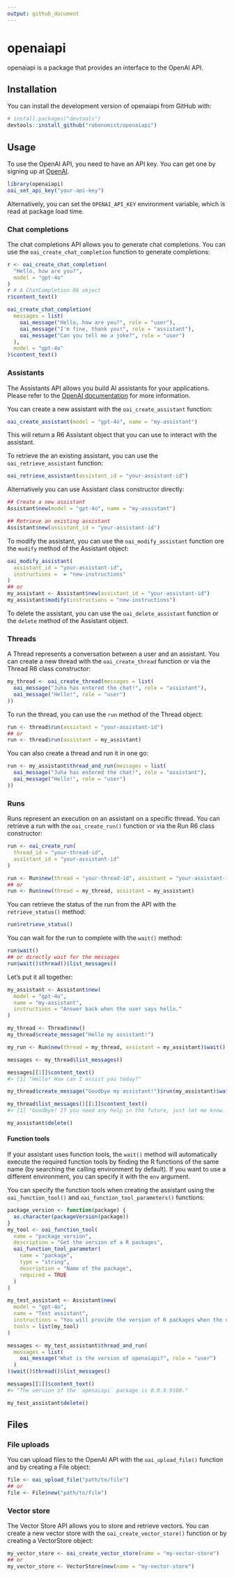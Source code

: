 ```yaml
---
output: github_document
---
```


# openaiapi

openaiapi is a package that provides an interface to the OpenAI API.

## Installation

You can install the development version of openaiapi from GitHub with:

``` r
# install.packages("devtools")
devtools::install_github("robonomist/openaiapi")
```

## Usage

To use the OpenAI API, you need to have an API key. You can get one by signing up at [OpenAI](https://platform.openai.com/).

``` r
library(openaiapi)
oai_set_api_key("your-api-key")
```

Alternatively, you can set the `OPENAI_API_KEY` environment variable, which is read at package load time.

### Chat completions

The chat completions API allows you to generate chat completions. You can use the `oai_create_chat_completion` function to generate completions:

``` r
r <- oai_create_chat_completion(
  "Hello, how are you?",
  model = "gpt-4o"
)
r # A ChatCompletion R6 object
r$content_text()

oai_create_chat_completion(
  messages = list(
    oai_message("Hello, how are you?", role = "user"),
    oai_message("I'm fine, thank you!", role = "assistant"),
    oai_message("Can you tell me a joke?", role = "user")
  ),
  model = "gpt-4o"
)$content_text()
```

### Assistants

The Assistants API allows you build AI assistants for your applications. Please refer to the [OpenAI documentation](https://platform.openai.com/docs/assistants/overview) for more information.

You can create a new assistant with the `oai_create_assistant` function:

``` r
oai_create_assistant(model = "gpt-4o", name = "my-assistant")
```

This will return a R6 Assistant object that you can use to interact with the assistant.

To retrieve the an existing assistant, you can use the `oai_retrieve_assistant` function:

``` r
oai_retrieve_assistant(assistant_id = "your-assistant-id")
```

Alternatively you can use Assistant class constructor directly:

``` r
## Create a new assistant
Assistant$new(model = "gpt-4o", name = "my-assistant")

## Retrieve an existing assistant
Assistant$new(assistant_id = "your-assistant-id")
```

To modify the assistant, you can use the `oai_modify_assistant` function ore the `modify` method of the Assistant object:

``` r
oai_modify_assistant(
  assistant_id = "your-assistant-id",
  instructions =  = "new-instructions"
)
## or
my_assistant <- Assistant$new(assistant_id = "your-assistant-id")
my_assistant$modify(instructions = "new-instructions")
```

To delete the assistant, you can use the `oai_delete_assistant` function or the `delete` method of the Assistant object.

### Threads

A Thread represents a conversation between a user and an assistant. You can create a new thread with the `oai_create_thread` function or via the Thread R6 class constructor:

``` r
my_thread <- oai_create_thread(messages = list(
  oai_message("Juha has entered the chat!", role = "assistant"),
  oai_message("Hello!", role = "user")
))
```

To run the thread, you can use the `run` method of the Thread object:

``` r
run <- thread$run(assistant = "your-assistant-id")
## or
run <- thread$run(assistant = my_assistant)
```

You can also create a thread and run it in one go:

``` r
run <- my_assistant$thread_and_run(messages = list(
  oai_message("Juha has entered the chat!", role = "assistant"),
  oai_message("Hello!", role = "user")
))
```

### Runs

Runs represent an execution on an assistant on a specific thread. You can retrieve a run with the `oai_create_run()` function or via the Run R6 class constructor:

``` r
run <- oai_create_run(
  thread_id = "your-thread-id",
  assistant_id = "your-assistant-id"
)

run <- Run$new(thread = "your-thread-id", assistant = "your-assistant-id")
## or
run <- Run$new(thread = my_thread, assistant = my_assistant)
```

You can retrieve the status of the run from the API with the `retrieve_status()` method:

``` r
run$retrieve_status()
```

You can wait for the run to complete with the `wait()` method:

``` r
run$wait()
## or directly wait for the messages
run$wait()$thread()$list_messages()
```

Let's put it all together:

``` r
my_assistant <- Assistant$new(
  model = "gpt-4o",
  name = "my-assistant",
  instructions = "Answer back when the user says hello."
)

my_thread <- Thread$new()
my_thread$create_message("Hello my assistant!")

my_run <- Run$new(thread = my_thread, assistant = my_assistant)$wait()

messages <- my_thread$list_messages()

messages[[1]]$content_text()
#> [1] "Hello! How can I assist you today?"

my_thread$create_message("Goodbye my assistant!")$run(my_assistant)$wait()

my_thread$list_messages()[[1]]$content_text()
#> [1] "Goodbye! If you need any help in the future, just let me know. Have a great day!"

my_assistant$delete()
```

#### Function tools

If your assistant uses function tools, the `wait()` method will automatically execute the required function tools by finding the R functions of the same name (by searching the calling environment by default). If you want to use a different environment, you can specify it with the `env` argument.

You can specify the function tools when creating the assistant using the `oai_function_tool()` and `oai_function_tool_parameters()` functions:

``` r
package_version <- function(package) {
  as.character(packageVersion(package))
}
my_tool <- oai_function_tool(
  name = "package_version",
  description = "Get the version of a R packages",
  oai_function_tool_parameter(
    name = "package",
    type = "string",
    description = "Name of the package",
    required = TRUE
  )
)

my_test_assistant <- Assistant$new(
  model = "gpt-4o",
  name = "Test assistant",
  instructions = "You will provide the version of R packages when the user asks. Use the `package_version` function tool.",
  tools = list(my_tool)
)

messages <- my_test_assistant$thread_and_run(
  messages = list(
    oai_message("What is the version of openaiapi?", role = "user")
  )
)$wait()$thread()$list_messages()

messages[[1]]$content_text()
#> "The version of the `openaiapi` package is 0.0.0.9100."

my_test_assistant$delete()

```

## Files

### File uploads

You can upload files to the OpenAI API with the `oai_upload_file()` function and by creating a File object:

``` r
file <- oai_upload_file("path/to/file")
## or
file <- File$new("path/to/file")
```

### Vector store

The Vector Store API allows you to store and retrieve vectors. You can create a new vector store with the `oai_create_vector_store()` function or by creating a VectorStore object:

``` r
my_vector_store <- oai_create_vector_store(name = "my-vector-store")
## or
my_vector_store <- VectorStore$new(name = "my-vector-store")
```







